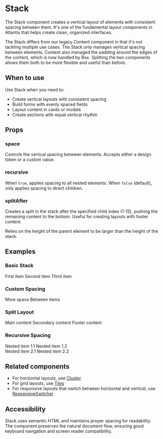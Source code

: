 
# Stack

The Stack component creates a vertical layout of elements with consistent
spacing between them. It's one of the fundamental layout components in Atlantis
that helps create clean, organized interfaces.

The Stack differs from our legacy Content component in that it's not tackling
multiple use cases. The Stack only manages vertical spacing between elements.
Content also managed the padding around the edges of the content, which is now
handled by Box. Splitting the two components allows them both to be more
flexible and useful than before.

## When to use

Use Stack when you need to:

- Create vertical layouts with consistent spacing
- Build forms with evenly spaced fields
- Layout content in cards or modals
- Create sections with equal vertical rhythm

## Props

### space

Controls the vertical spacing between elements. Accepts either a design token or
a custom value.

### recursive

When `true`, applies spacing to all nested elements. When `false` (default),
only applies spacing to direct children.

### splitAfter

Creates a split in the stack after the specified child index (1-15), pushing the
remaining content to the bottom. Useful for creating layouts with footer
content.

Relies on the height of the parent element to be larger than the height of the
stack.

## Examples

### Basic Stack

<Canvas>
  <Stack>
    <Text>First item</Text>
    <Text>Second item</Text>
    <Text>Third item</Text>
  </Stack>
</Canvas>

### Custom Spacing

<Canvas>
  <Stack space="large">
    <Text>More space</Text>
    <Text>Between items</Text>
  </Stack>
</Canvas>

### Split Layout

<Canvas>
  <div style={{ height: "200px" }}>
    <Stack splitAfter={2}>
      <Text>Main content</Text>
      <Text>Secondary content</Text>
      <Text>Footer content</Text>
    </Stack>
  </div>
</Canvas>

### Recursive Spacing

<Canvas>
  <Stack space="large" recursive>
    <div>
      <Text>Nested item 1.1</Text>
      <Text>Nested item 1.2</Text>
    </div>
    <div>
      <Text>Nested item 2.1</Text>
      <Text>Nested item 2.2</Text>
    </div>
  </Stack>
</Canvas>

## Related components

- For horizontal layouts, use [Cluster](/components/Cluster)
- For grid layouts, use [Tiles](/components/Tiles)
- For responsive layouts that switch between horizontal and vertical, use
  [ResponsiveSwitcher](/components/ResponsiveSwitcher)

## Accessibility

Stack uses semantic HTML and maintains proper spacing for readability. The
component preserves the natural document flow, ensuring good keyboard navigation
and screen reader compatibility.
